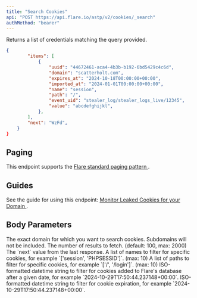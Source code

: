 ```yaml
---
title: "Search Cookies"
api: "POST https://api.flare.io/astp/v2/cookies/_search"
authMethod: "bearer"
---
```



<GatedAccessFeatureAstp />

Returns a list of credentials matching the query provided.

<ResponseExample>

```json Response Example
{
        "items": [
            {
                "uuid": "44672461-aca4-4b3b-b192-6bd5429c4c6d",
                "domain": "scatterholt.com",
                "expires_at": "2024-10-18T00:00:00+00:00",
                "imported_at": "2024-01-01T00:00:00+00:00",
                "name": "session",
                "path": "/",
                "event_uid": "stealer_log/stealer_logs_live/12345",
                "value": "abcdefghijkl",
            },
        ],
        "next": "WzFd",
    }
}
```

</ResponseExample>

## Paging

This endpoint supports the 
[Flare standard paging pattern <Icon icon="book" size={16} />](/concepts/paging).

## Guides

See the guide for using this endpoint:
[Monitor Leaked Cookies for your Domain <Icon icon="book" size={16} />](/guides/cookie-monitoring).

## Body Parameters

<ParamField body="domain" type="string">
  The exact domain for which you want to search cookies. Subdomains will not be included.
</ParamField>

<ParamField body="size" type="number">
  The number of results to fetch. (default: 100, max: 2000)
</ParamField>

<ParamField body="from" type="string">
  The `next` value from the last response.
</ParamField>

<ParamField body="names" type="string[]">
  A list of names to filter for specific cookies, for example `['session', 'PHPSESSID']`. (max: 10)
</ParamField>

<ParamField body="paths" type="string[]">
  A list of paths to filter for specific cookies, for example `['/', '/login']`. (max: 10)
</ParamField>

<ParamField body="imported_after" type="string">
  ISO-formatted datetime string to filter for cookies added to Flare's database after a given date, for example `2024-10-29T17:50:44.237148+00:00`.
</ParamField>

<ParamField body="expires_after" type="string">
  ISO-formatted datetime string to filter for cookie expiration, for example `2024-10-29T17:50:44.237148+00:00`.
</ParamField>
